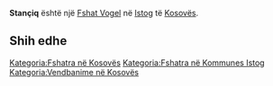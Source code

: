 {{Fshat në Kosovës
 | Emri                = Stançiq
| sqi_N_name = Stançiq
| sqi_N_FULL_NAME_RO = Stançiq
| sqi_N_FULL_NAME_ND_RO = Stanciq
| sqi_N_SORT_NAME_RG = STANCIQ
| sqi_N_FULL_NAME_RG = Stançiq
| sqi_N_FULL_NAME_ND_RG = Stanciq
| sqi_V_name = Stançiqi
| sqi_V_FULL_NAME_RO = Stançiqi
| sqi_V_FULL_NAME_ND_RO = Stanciqi
| sqi_V_SORT_NAME_RG = STANCIQI
| sqi_V_FULL_NAME_RG = Stançiqi
| sqi_V_FULL_NAME_ND_RG = Stanciqi
| srp_N_name = Stančić
| srp_N_FULL_NAME_RO = Stančić
| srp_N_FULL_NAME_ND_RO = Stancic
| srp_N_SORT_NAME_RG = STANCIC
| srp_N_FULL_NAME_RG = Stančić
| srp_N_FULL_NAME_ND_RG = Stancic
| srp_NS_name = Станчић
| srp_NS_FULL_NAME_RO = Станчић
| srp_NS_FULL_NAME_ND_RO = Станчић
| srp_NS_SORT_NAME_RG = СТАНЧИЋ
| srp_NS_FULL_NAME_RG = Станчић
| srp_NS_FULL_NAME_ND_RG = Станчић
| std_V_name = Stani
| std_V_FULL_NAME_RO = Stani
| std_V_FULL_NAME_ND_RO = Stani
| std_V_SORT_NAME_RG = STANI
| std_V_FULL_NAME_RG = Stani
| std_V_FULL_NAME_ND_RG = Stani

 | Emri (Rasa dhanore) = 
 | Figura              = 
 | Shteti              = Kosovo
 | Komuna              = Istog
 | Kodi postar         = 
 | Sipërfaqja          = 

 | Popullsia           = 

 | Regj. i popullsisë  = 
 | Dend. e popullsisë  = 
 | Faqja zyrtare       = 
 <!--- Koordinatat ----> 
 | Gjerësia            = 42.269167
 | Gjatësia            = 21.518889
 | Lartësia            = 
}}
'''Stançiq''' është një [[Fshat Vogel]] në [[Istog]] të [[Kosovës]].

<!-- == Gjeografia == -->
<!-- == Historia == -->
<!-- == Demografia == -->
== Shih edhe ==
{{Komuna Istog}}
{{Kosovo-Administrata-Cung}}

[[Kategoria:Fshatra në Kosovës]]
[[Kategoria:Fshatra në Kommunes Istog]]
[[Kategoria:Vendbanime në Kosovës]]